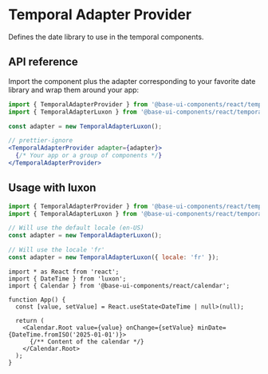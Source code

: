 # Temporal Adapter Provider

<Subtitle>Defines the date library to use in the temporal components.</Subtitle>
<Meta
  name="description"
  content="A temporal adapter provider component that defines the date library to use in the temporal components."
/>

<Demo path="./demos/hero" />

## API reference

Import the component plus the adapter corresponding to your favorite date library and wrap them around your app:

```jsx title="Anatomy"
import { TemporalAdapterProvider } from '@base-ui-components/react/temporal-adapter-provider';
import { TemporalAdapterLuxon } from '@base-ui-components/react/temporal-adapter-luxon';

const adapter = new TemporalAdapterLuxon();

// prettier-ignore
<TemporalAdapterProvider adapter={adapter}>
  {/* Your app or a group of components */}
</TemporalAdapterProvider>
```

## Usage with luxon

```jsx title="Define the adapter"
import { TemporalAdapterProvider } from '@base-ui-components/react/temporal-adapter-provider';
import { TemporalAdapterLuxon } from '@base-ui-components/react/temporal-adapter-luxon';

// Will use the default locale (en-US)
const adapter = new TemporalAdapterLuxon();

// Will use the locale 'fr'
const adapter = new TemporalAdapterLuxon({ locale: 'fr' });
```

```tsx title="Use Luxon date object in the components"
import * as React from 'react';
import { DateTime } from 'luxon';
import { Calendar } from '@base-ui-components/react/calendar';

function App() {
  const [value, setValue] = React.useState<DateTime | null>(null);

  return (
    <Calendar.Root value={value} onChange={setValue} minDate={DateTime.fromISO('2025-01-01')}>
      {/** Content of the calendar */}
    </Calendar.Root>
  );
}
```

<Reference component="TemporalAdapterProvider" />
